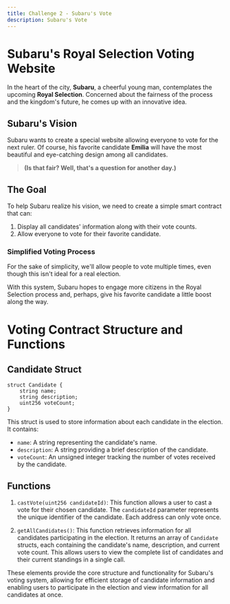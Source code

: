 ```yaml
---
title: Challenge 2 - Subaru's Vote
description: Subaru's Vote
---
```


# Subaru's Royal Selection Voting Website

In the heart of the city, **Subaru**, a cheerful young man, contemplates the upcoming **Royal Selection**. Concerned about the fairness of the process and the kingdom's future, he comes up with an innovative idea.

## Subaru's Vision

Subaru wants to create a special website allowing everyone to vote for the next ruler.
Of course, his favorite candidate **Emilia** will have the most beautiful and eye-catching
design among all candidates.

> **(Is that fair? Well, that's a question for another day.)**

## The Goal

To help Subaru realize his vision, we need to create a simple smart contract that can:

1. Display all candidates' information along with their vote counts.
2. Allow everyone to vote for their favorite candidate.

### Simplified Voting Process

For the sake of simplicity, we'll allow people to vote multiple times, even though this isn't ideal for a real election.

With this system, Subaru hopes to engage more citizens in the Royal Selection process and, perhaps, give his favorite candidate a little boost along the way.

# Voting Contract Structure and Functions

## Candidate Struct

```solidity
struct Candidate {
    string name;
    string description;
    uint256 voteCount;
}
```

This struct is used to store information about each candidate in the election. It contains:

- `name`: A string representing the candidate's name.
- `description`: A string providing a brief description of the candidate.
- `voteCount`: An unsigned integer tracking the number of votes received by the candidate.

## Functions

1. `castVote(uint256 candidateId)`: This function allows a user to cast a vote for their chosen candidate. The `candidateId` parameter represents the unique identifier of the candidate. Each address can only vote once.

2. `getAllCandidates()`: This function retrieves information for all candidates participating in the election. It returns an array of `Candidate` structs, each containing the candidate's name, description, and current vote count. This allows users to view the complete list of candidates and their current standings in a single call.

These elements provide the core structure and functionality for Subaru's voting system, allowing for efficient storage of candidate information and enabling users to participate in the election and view information for all candidates at once.
